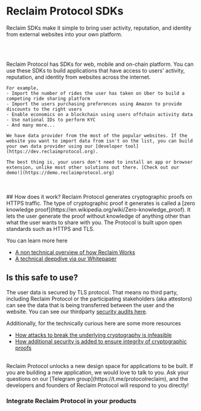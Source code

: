 
# Reclaim Protocol SDKs
<p className='text-blue-300 italic'>Reclaim SDKs make it simple to bring user activity, reputation, and identity from external websites into your own platform.</p>
<br></br>

<p className=''>
    Reclaim Protocol has SDKs for web, mobile and on-chain platform. You can use these SDKs to build applications that have access to users' activity, reputation, and identity from websites across the internet. 

    For example,
    - Import the number of rides the user has taken on Uber to build a competing ride sharing platform 
    - Import the users purchasing preferences using Amazon to provide discounts to the right users 
    - Enable economics on a blockchain using users offchain activity data
    - Use national IDs to perform KYC 
    - And many more...

    We have data provider from the most of the popular websites. If the website you want to import data from isn't on the list, you can build your own data provider using our [developer tool](https://dev.reclaimprotocol.org).

    The best thing is, your users don't need to install an app or browser extension, unlike most other solutions out there. [Check out our demo!](https://demo.reclaimprotocol.org)
</p>
<br></br>
## How does it work?
Reclaim Protocol generates cryptographic proofs on HTTPS traffic. The type of cryptographic proof it generates is called a [zero knowledge proof](https://en.wikipedia.org/wiki/Zero-knowledge_proof). It lets the user generate the proof without knowledge of anything other than what the user wants to share with you. The Protocol is built upon open standards such as HTTPS and TLS.

You can learn more here
- [A non technical overview of how Reclaim Works](https://blog.reclaimprotocol.org/posts/reclaim-explained)
- [A technical deepdive via our Whitepaper](https://link.reclaimprotocol.org/whitepaper-draft)

## Is this safe to use?
The user data is secured by TLS protocol. That means no third party, including Reclaim Protocol or the participating stakeholders (aka attestors) can see the data that is being transferred between the user and the website. You can see our thirdparty [security audits here](https://blog.reclaimprotocol.org/posts/chacha-circuit-audit).

Additionally, for the technically curious here are some more resources
- [How attacks to break the underlying cryptography is infeasible](https://blog.reclaimprotocol.org/posts/fake-key-reveal)
- [How additional security is added to ensure integrity of cryptographic proofs](https://blog.reclaimprotocol.org/posts/honey-pot)


<br/>
Reclaim Protocol unlocks a new design space for applications to be built. If you are building a new application, we would love to talk to you. Ask your questions on our [Telegram group](https://t.me/protocolreclaim), and the developers and founders of Reclaim Protocol will respond to you directly!
 
### Integrate Reclaim Protocol in your products
<div>
<br></br>
<Cards>
    <SdkCard title='NodeJs' subtitle='Integrate on Backend' link='js/backend' iconName='node' tag='Recommended'/>
    <SdkCard title='React' subtitle='Integrate on Web' link='js/frontend' iconName='reactjs' tag='Quick Start'/>
    <SdkCard title='React Native' subtitle='Integrate on Mobile' link='react-native' iconName='react_native' tag="Mobile app"/>
    <SdkCard title='Solidity' subtitle='Integrate on EVM' link='solidity' iconName='solidity' tag="On-chain"/>
    <SdkCard title='Flutter' subtitle='Integrate on Mobile' link='flutter' iconName='flutter' tag="Mobile app"/>
    <SdkCard title='Solana' subtitle='Integrate on Solana' link='solana' iconName='solana' tag="On-chain"/>
    <SdkCard title='Cosmos' subtitle='Integrate on Cosmos' link='cosmos' iconName='cosmos' tag="On-chain"/>
    <SdkCard title='Sui' subtitle='Integrate on Sui' link='sui' iconName='sui' tag="On-chain"/>
    <SdkCard title='Gear' subtitle='Integrate on Gear' link='gear' iconName='gear' tag="On-chain"/>
    <SdkCard title='NEAR' subtitle='Integrate on NEAR' link='near' iconName='near' tag="On-chain"/>
    <SdkCard title='Polkadot' subtitle='Integrate on Polkadot' link='polkadot' iconName='polka' tag="On-chain"/>
    <SdkCard title='Aleph Zero' subtitle='Integrate on Aleph Zero' link='alephzero' iconName='alephzero' tag="On-chain"/>
    <SdkCard title='Cardano' subtitle='Integrate on Cardano' link='cardano' iconName='cardano' tag="On-chain"/>
    <SdkCard title='Stellar' subtitle='Integrate on Stellar' link='stellar' iconName='stellar' tag="On-chain"/>
    <SdkCard title='Lukso' subtitle='Integrate on Lukso' link='lukso' iconName='lukso' tag="On-chain"/>
    <SdkCard title='Starknet' subtitle='Integrate on Starknet' link='starknet' iconName='starknet' tag="On-chain"/>
    <SdkCard title='Aptos' subtitle='Integrate on Aptos' link='aptos' iconName='aptos' tag="On-chain"/>
</Cards>
</div>